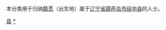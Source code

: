 {{Catnav|頁面分類|各種主題的頁面分類|依中国各省来作的分类|各地中国人|辽宁人|葫芦岛人}}
{{Catnav|頁面分類|人物|各國人物|中国人|各地中国人|辽宁人|葫芦岛人}}

本分类用于归纳[[籍贯|籍贯]]（出生地）属于[[辽宁省|辽宁省]][[葫芦岛市|葫芦岛市]][[绥中县|绥中县]]的人士。

[[Category:葫芦岛人|县]]
[[Category:绥中县|*]]